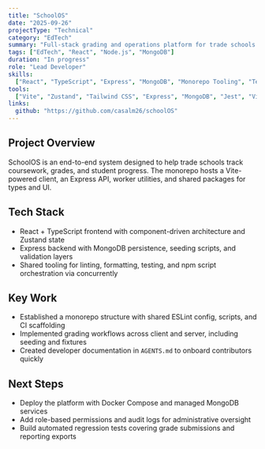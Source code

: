 ```yaml
---
title: "SchoolOS"
date: "2025-09-26"
projectType: "Technical"
category: "EdTech"
summary: "Full-stack grading and operations platform for trade schools featuring Vite client and Express/Node services."
tags: ["EdTech", "React", "Node.js", "MongoDB"]
duration: "In progress"
role: "Lead Developer"
skills:
  ["React", "TypeScript", "Express", "MongoDB", "Monorepo Tooling", "Testing"]
tools:
  ["Vite", "Zustand", "Tailwind CSS", "Express", "MongoDB", "Jest", "Vitest"]
links:
  github: "https://github.com/casalm26/schoolOS"
---
```


## Project Overview

SchoolOS is an end-to-end system designed to help trade schools track coursework, grades, and student progress. The monorepo hosts a Vite-powered client, an Express API, worker utilities, and shared packages for types and UI.

## Tech Stack

- React + TypeScript frontend with component-driven architecture and Zustand state
- Express backend with MongoDB persistence, seeding scripts, and validation layers
- Shared tooling for linting, formatting, testing, and npm script orchestration via concurrently

## Key Work

- Established a monorepo structure with shared ESLint config, scripts, and CI scaffolding
- Implemented grading workflows across client and server, including seeding and fixtures
- Created developer documentation in `AGENTS.md` to onboard contributors quickly

## Next Steps

- Deploy the platform with Docker Compose and managed MongoDB services
- Add role-based permissions and audit logs for administrative oversight
- Build automated regression tests covering grade submissions and reporting exports
